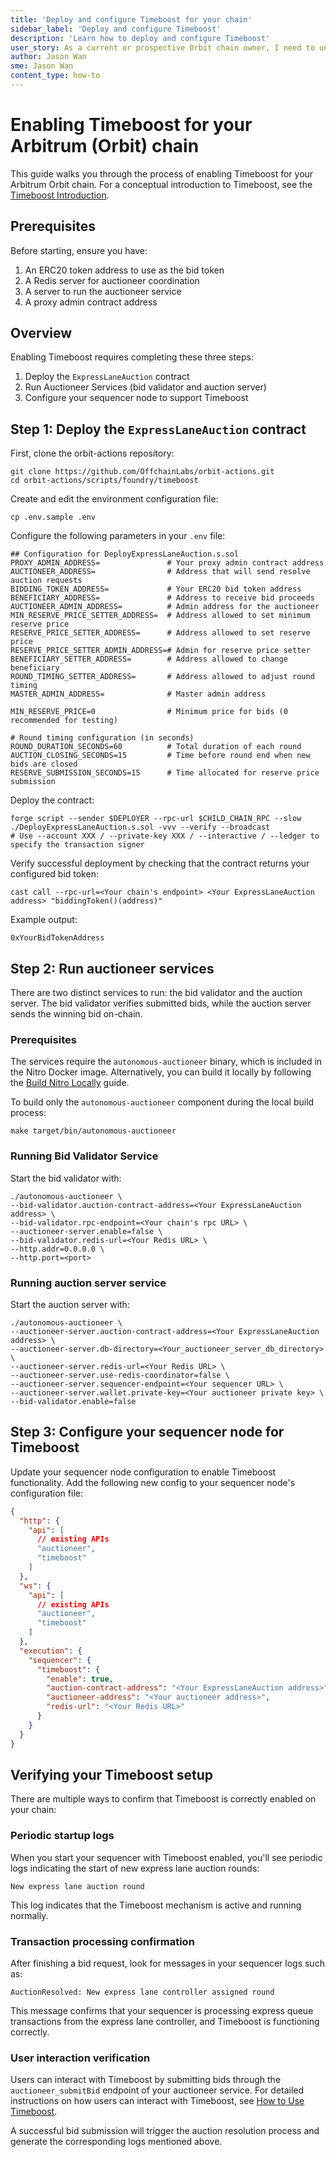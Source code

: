 ```yaml
---
title: 'Deploy and configure Timeboost for your chain'
sidebar_label: 'Deploy and configure Timeboost'
description: 'Learn how to deploy and configure Timeboost'
user_story: As a current or prospective Orbit chain owner, I need to understand how to deploy and configure Timeboost
author: Jason Wan
sme: Jason Wan
content_type: how-to
---
```


# Enabling Timeboost for your Arbitrum (Orbit) chain

This guide walks you through the process of enabling Timeboost for your Arbitrum Orbit chain. For a conceptual introduction to Timeboost, see the [Timeboost Introduction](https://docs.arbitrum.io/how-arbitrum-works/timeboost/gentle-introduction).

## Prerequisites

Before starting, ensure you have:

1. An ERC20 token address to use as the bid token
2. A Redis server for auctioneer coordination
3. A server to run the auctioneer service
4. A proxy admin contract address

## Overview

Enabling Timeboost requires completing these three steps:

1. Deploy the `ExpressLaneAuction` contract
2. Run Auctioneer Services (bid validator and auction server)
3. Configure your sequencer node to support Timeboost

## Step 1: Deploy the `ExpressLaneAuction` contract

First, clone the orbit-actions repository:

```shell
git clone https://github.com/OffchainLabs/orbit-actions.git
cd orbit-actions/scripts/foundry/timeboost
```

Create and edit the environment configuration file:

```shell
cp .env.sample .env
```

Configure the following parameters in your `.env` file:

```shell
## Configuration for DeployExpressLaneAuction.s.sol
PROXY_ADMIN_ADDRESS=               # Your proxy admin contract address
AUCTIONEER_ADDRESS=                # Address that will send resolve auction requests
BIDDING_TOKEN_ADDRESS=             # Your ERC20 bid token address
BENEFICIARY_ADDRESS=               # Address to receive bid proceeds
AUCTIONEER_ADMIN_ADDRESS=          # Admin address for the auctioneer
MIN_RESERVE_PRICE_SETTER_ADDRESS=  # Address allowed to set minimum reserve price
RESERVE_PRICE_SETTER_ADDRESS=      # Address allowed to set reserve price
RESERVE_PRICE_SETTER_ADMIN_ADDRESS=# Admin for reserve price setter
BENEFICIARY_SETTER_ADDRESS=        # Address allowed to change beneficiary
ROUND_TIMING_SETTER_ADDRESS=       # Address allowed to adjust round timing
MASTER_ADMIN_ADDRESS=              # Master admin address

MIN_RESERVE_PRICE=0                # Minimum price for bids (0 recommended for testing)

# Round timing configuration (in seconds)
ROUND_DURATION_SECONDS=60          # Total duration of each round
AUCTION_CLOSING_SECONDS=15         # Time before round end when new bids are closed
RESERVE_SUBMISSION_SECONDS=15      # Time allocated for reserve price submission
```

Deploy the contract:

```shell
forge script --sender $DEPLOYER --rpc-url $CHILD_CHAIN_RPC --slow ./DeployExpressLaneAuction.s.sol -vvv --verify --broadcast
# Use --account XXX / --private-key XXX / --interactive / --ledger to specify the transaction signer
```

Verify successful deployment by checking that the contract returns your configured bid token:

```shell
cast call --rpc-url=<Your chain's endpoint> <Your ExpressLaneAuction address> "biddingToken()(address)"
```
Example output: 

```shell
0xYourBidTokenAddress
```

## Step 2: Run auctioneer services

There are two distinct services to run: the bid validator and the auction server. The bid validator verifies submitted bids, while the auction server sends the winning bid on-chain.

### Prerequisites

The services require the `autonomous-auctioneer` binary, which is included in the Nitro Docker image. Alternatively, you can build it locally by following the [Build Nitro Locally](https://docs.arbitrum.io/run-arbitrum-node/nitro/build-nitro-locally) guide.

To build only the `autonomous-auctioneer` component during the local build process:

```shell
make target/bin/autonomous-auctioneer
```

### Running Bid Validator Service

Start the bid validator with:

```shell
./autonomous-auctioneer \
--bid-validator.auction-contract-address=<Your ExpressLaneAuction address> \
--bid-validator.rpc-endpoint=<Your chain's rpc URL> \
--auctioneer-server.enable=false \
--bid-validator.redis-url=<Your Redis URL> \
--http.addr=0.0.0.0 \
--http.port=<port>
```

### Running auction server service

Start the auction server with:

```shell
./autonomous-auctioneer \
--auctioneer-server.auction-contract-address=<Your ExpressLaneAuction address> \
--auctioneer-server.db-directory=<Your_auctioneer_server_db_directory> \
--auctioneer-server.redis-url=<Your Redis URL> \
--auctioneer-server.use-redis-coordinator=false \
--auctioneer-server.sequencer-endpoint=<Your sequencer URL> \
--auctioneer-server.wallet.private-key=<Your auctioneer private key> \
--bid-validator.enable=false
```

## Step 3: Configure your sequencer node for Timeboost

Update your sequencer node configuration to enable Timeboost functionality. Add the following new config to your sequencer node's configuration file:

```json
{
  "http": {
    "api": [
      // existing APIs
      "auctioneer",
      "timeboost"
    ]
  },
  "ws": {
    "api": [
      // existing APIs
      "auctioneer",
      "timeboost"
    ]
  },
  "execution": {
    "sequencer": {
      "timeboost": {
        "enable": true,
        "auction-contract-address": "<Your ExpressLaneAuction address>",
        "auctioneer-address": "<Your auctioneer address>",
        "redis-url": "<Your Redis URL>"
      }
    }
  }
}
```

## Verifying your Timeboost setup

There are multiple ways to confirm that Timeboost is correctly enabled on your chain:

### Periodic startup logs

When you start your sequencer with Timeboost enabled, you'll see periodic logs indicating the start of new express lane auction rounds:

```shell
New express lane auction round
```

This log indicates that the Timeboost mechanism is active and running normally.

### Transaction processing confirmation

After finishing a bid request, look for messages in your sequencer logs such as:

```shell
AuctionResolved: New express lane controller assigned round
```

This message confirms that your sequencer is processing express queue transactions from the express lane controller, and Timeboost is functioning correctly.

### User interaction verification

Users can interact with Timeboost by submitting bids through the `auctioneer_submitBid` endpoint of your auctioneer service. 
For detailed instructions on how users can interact with Timeboost, see [How to Use Timeboost](https://docs.arbitrum.io/how-arbitrum-works/timeboost/how-to-use-timeboost).

A successful bid submission will trigger the auction resolution process and generate the corresponding logs mentioned above.
